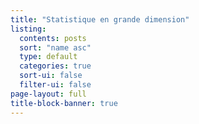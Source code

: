 ```yaml
---
title: "Statistique en grande dimension"
listing:
  contents: posts
  sort: "name asc"
  type: default
  categories: true
  sort-ui: false
  filter-ui: false
page-layout: full
title-block-banner: true
---
```

